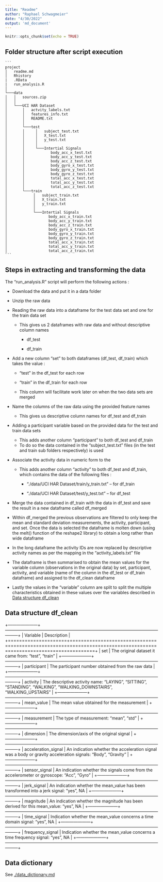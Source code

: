 ```yaml
---
title: "Readme"
author: "Raphael Schwagmeier"
date: "4/30/2022"
output: 'md_document'
---
```


```r
knitr::opts_chunk$set(echo = TRUE)
```

## Folder structure after script execution

    ```
    project
    │   readme.md
    │   Rhistory
    |   .RData
    |   run_analysis.R
    │
    └───data
    │   │   sources.zip
    │   │
    │   └───UCI HAR Dataset
    │       │   actvity_labels.txt
    │       │   features_info.txt
    │       │   README.txt
    │       │   
    │       └───test
    │       │     │   subject_test.txt
    │       │     │   X_test.txt
    │       │     │   y_test.txt
    │       │     │
    │       │     └───Intertial Signals
    │       │            body_acc_x_test.txt
    │       │            body_acc_y_test.txt
    │       │            body_acc_z_test.txt
    │       │            body_gyro_x_test.txt
    │       │            body_gyro_y_test.txt
    │       │            body_gyro_z_test.txt
    │       │            total_acc_x_test.txt
    │       │            total_acc_y_test.txt
    │       │            total_acc_z_test.txt
    │       └───train
    │            │   subject_train.txt
    │            │   X_train.txt
    │            │   y_train.txt
    │            │
    │            └───Intertial Signals
    │                   body_acc_x_train.txt
    │                   body_acc_y_train.txt
    │                   body_acc_z_train.txt
    │                   body_gyro_x_train.txt
    │                   body_gyro_y_train.txt
    │                   body_gyro_z_train.txt
    │                   total_acc_x_train.txt
    │                   total_acc_y_train.txt
    │                   total_acc_z_train.txt
    ```

## Steps in extracting and transforming the data

The "run_analysis.R" script will perform the following actions :

-   Download the data and put it in a data folder

-   Unzip the raw data

-   Reading the raw data into a dataframe for the test data set and one for the train data set

    -   This gives us 2 dataframes with raw data and without descriptive column names

        -   df_test

        -   df_train

-   Add a new column "set" to both dataframes (df_test, df_train) which takes the value :

    -   "test" in the df_test for each row

    -   "train" in the df_train for each row

    -   This column will facilitate work later on when the two data sets are merged

-   Name the columns of the raw data using the provided feature names

    -   This gives us descriptive column names for df_test and df_train

-   Adding a participant variable based on the provided data for the test and train data sets

    -   This adds another column "participant" to both df_test and df_train
    -   To do so the data contained in the "subject_test.txt" files (in the test and train sub folders respectively) is used

-   Associate the activity data in numeric form to the

    -   This adds another column "activity" to both df_test and df_train, which contains the data of the following files :

        -   "./data/UCI HAR Dataset/train/y_train.txt" -- for df_train

        -   "./data/UCI HAR Dataset/test/y_test.txt" -- for df_test

-   Merge the data contained in df_train with the data in df_test and save the result in a new dataframe called df_merged

-   Within df_merged the previous observations are filtered to only keep the mean and standard deviation measurements, the activity, participant, and set. Once the data is selected the dataframe is molten down (using the melt() function of the reshape2 library) to obtain a long rather than wide dataframe

-   In the long dataframe the activity IDs are now replaced by descriptive activity names as per the mapping in the "activity_labels.txt" file

-   The dataframe is then summarised to obtain the mean values for the variable column (observations in the original data) by set, participant, activity, and variable (name of the column in the df_test or df_train dataframe) and assigned to the df_clean dataframe

-   Lastly the values in the "variable" column are split to split the multiple characteristics obtained in these values over the variables described in [Data structure df_clean]

## Data structure df_clean

+---------------------+---------------------------------------------------------------------------------------------------------------------+ \| Variable \| Description \| +=====================+=====================================================================================================================+ \| set \| The original dataset it came from: "test", "train" \| +---------------------+---------------------------------------------------------------------------------------------------------------------+ \| participant \| The participant number obtained from the raw data \| +---------------------+---------------------------------------------------------------------------------------------------------------------+ \| activity \| The descriptive activity name: "LAYING", "SITTING", "STANDING", "WALKING", "WALKING_DOWNSTAIRS", "WALKING_UPSTAIRS" \| +---------------------+---------------------------------------------------------------------------------------------------------------------+ \| mean_value \| The mean value obtained for the measurement \| +---------------------+---------------------------------------------------------------------------------------------------------------------+ \| measurement \| The type of measurement: "mean", "std" \| +---------------------+---------------------------------------------------------------------------------------------------------------------+ \| dimension \| The dimension/axis of the original signal \| +---------------------+---------------------------------------------------------------------------------------------------------------------+ \| acceleration_signal \| An indication whether the acceleration signal was a body or gravity acceleration signals: "Body", "Gravity" \| +---------------------+---------------------------------------------------------------------------------------------------------------------+ \| sensor_signal \| An indication whether the signals come from the accelerometer or gyroscope: "Acc", "Gyro" \| +---------------------+---------------------------------------------------------------------------------------------------------------------+ \| jerk_signal \| An indication whether the mean_value has been transformed into a jerk signal: "yes", NA \| +---------------------+---------------------------------------------------------------------------------------------------------------------+ \| magnitude \| An indication whether the magnitude has been derived for this mean_value: "yes", NA \| +---------------------+---------------------------------------------------------------------------------------------------------------------+ \| time_signal \| Indication whether the mean_value concerns a time domain signal: "yes", NA \| +---------------------+---------------------------------------------------------------------------------------------------------------------+ \| frequency_signal \| Indication whether the mean_value concerns a time frequency signal: "yes", NA \| +---------------------+---------------------------------------------------------------------------------------------------------------------+

## **Data dictionary**

See [./data_dictionary.md](./data_dictionary.md)
